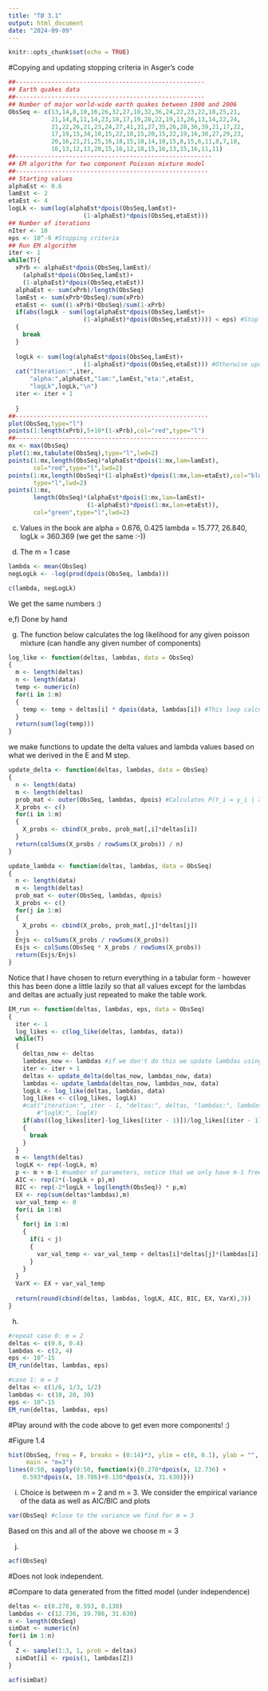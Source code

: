 ```yaml
---
title: "TØ 3.1"
output: html_document
date: "2024-09-09"
---
```


```r
knitr::opts_chunk$set(echo = TRUE)
```

#Copying and updating stopping criteria in Asger's code
```r
##-----------------------------------------------------
## Earth quakes data
##-----------------------------------------------------
## Number of major world-wide earth quakes between 1900 and 2006 
ObsSeq <- c(13,14,8,10,16,26,32,27,18,32,36,24,22,23,22,18,25,21,
            21,14,8,11,14,23,18,17,19,20,22,19,13,26,13,14,22,24,
            21,22,26,21,23,24,27,41,31,27,35,26,28,36,39,21,17,22,
            17,19,15,34,10,15,22,18,15,20,15,22,19,16,30,27,29,23,
            20,16,21,21,25,16,18,15,18,14,10,15,8,15,6,11,8,7,18,
            16,13,12,13,20,15,16,12,18,15,16,13,15,16,11,11)
##-------------------------------------------------------
## EM algorithm for two component Poisson mixture model
##------------------------------------------------------
## Starting values
alphaEst <- 0.6
lamEst <- 2
etaEst <- 4
logLk <- sum(log(alphaEst*dpois(ObsSeq,lamEst)+
                     (1-alphaEst)*dpois(ObsSeq,etaEst)))
## Number of iterations
nIter <- 10
eps <- 10^-9 #Stopping criteria
## Run EM algorithm
iter <- 1
while(T){
  xPrb <- alphaEst*dpois(ObsSeq,lamEst)/
    (alphaEst*dpois(ObsSeq,lamEst)+
    (1-alphaEst)*dpois(ObsSeq,etaEst))
  alphaEst <- sum(xPrb)/length(ObsSeq)
  lamEst <- sum(xPrb*ObsSeq)/sum(xPrb)
  etaEst <- sum((1-xPrb)*ObsSeq)/sum(1-xPrb)
  if(abs(logLk - sum(log(alphaEst*dpois(ObsSeq,lamEst)+
                     (1-alphaEst)*dpois(ObsSeq,etaEst)))) < eps) #Stop if updates are "short"
  {
    break
  }
  
  logLk <- sum(log(alphaEst*dpois(ObsSeq,lamEst)+
                     (1-alphaEst)*dpois(ObsSeq,etaEst))) #Otherwise update value of logLk
  cat("Iteration:",iter,
      "alpha:",alphaEst,"lam:",lamEst,"eta:",etaEst,
      "logLk",logLk,"\n")
  iter <- iter + 1
  
  }
##------------------------------------------------------
plot(ObsSeq,type="l")
points(1:length(xPrb),5+10*(1-xPrb),col="red",type="l")
##------------------------------------------------------
mx <- max(ObsSeq)
plot(1:mx,tabulate(ObsSeq),type="l",lwd=2)
points(1:mx,length(ObsSeq)*alphaEst*dpois(1:mx,lam=lamEst),
       col="red",type="l",lwd=2)
points(1:mx,length(ObsSeq)*(1-alphaEst)*dpois(1:mx,lam=etaEst),col="blue",
       type="l",lwd=2)
points(1:mx,
       length(ObsSeq)*(alphaEst*dpois(1:mx,lam=lamEst)+
                      (1-alphaEst)*dpois(1:mx,lam=etaEst)),
       col="green",type="l",lwd=2)

```

c) Values in the book are
alpha = 0.676, 0.425
lambda = 15.777, 26.840,
logLk = 360.369 (we get the same :-))

d) The m = 1 case

```r
lambda <- mean(ObsSeq)
negLogLk <- -log(prod(dpois(ObsSeq, lambda)))

c(lambda, negLogLk)
```
We get the same numbers :)

e,f) Done by hand

g)
The function below calculates the log likelihood for any given poisson mixture
(can handle any given number of components)
```r
log_like <- function(deltas, lambdas, data = ObsSeq)
{
  m <- length(deltas)
  n <- length(data)
  temp <- numeric(n)
  for(i in 1:m)
  {
    temp <- temp + deltas[i] * dpois(data, lambdas[i]) #This loop calculates for each observation how much each component adds to the log likelihood
  }
  return(sum(log(temp)))
}
```

we make functions to update the delta values and lambda values based on what we
derived in the E and M step.

```r
update_delta <- function(deltas, lambdas, data = ObsSeq)
{
  n <- length(data)
  m <- length(deltas)
  prob_mat <- outer(ObsSeq, lambdas, dpois) #Calculates P(Y_i = y_i | X_i = j) for all j = 1,...,m
  X_probs <- c()
  for(i in 1:m)
  {
    X_probs <- cbind(X_probs, prob_mat[,i]*deltas[i])
  }
  return(colSums(X_probs / rowSums(X_probs)) / n)
}

update_lambda <- function(deltas, lambdas, data = ObsSeq)
{
  n <- length(data)
  m <- length(deltas)
  prob_mat <- outer(ObsSeq, lambdas, dpois)
  X_probs <- c()
  for(j in 1:m)
  {
    X_probs <- cbind(X_probs, prob_mat[,j]*deltas[j])
  }
  Enjs <- colSums(X_probs / rowSums(X_probs))
  Esjs <- colSums(ObsSeq * X_probs / rowSums(X_probs))
  return(Esjs/Enjs)
}
```

Notice that I have chosen to return everything in a tabular form - however this
has been done a little lazily so that all values except for the lambdas and deltas
are actually just repeated to make the table work.

```r
EM_run <- function(deltas, lambdas, eps, data = ObsSeq)
{
  iter <- 1
  log_likes <- c(log_like(deltas, lambdas, data))
  while(T)
  {
    deltas_now <- deltas 
    lambdas_now <- lambdas #if we don't do this we update lambdas using updated deltas
    iter <- iter + 1
    deltas <- update_delta(deltas_now, lambdas_now, data)
    lambdas <- update_lambda(deltas_now, lambdas_now, data)
    logLk <- log_like(deltas, lambdas, data)
    log_likes <- c(log_likes, logLk)
    #cat("iteration:", iter - 1, "deltas:", deltas, "lambdas:", lambdas,
        #"loglK:", loglK)
    if(abs((log_likes[iter]-log_likes[(iter - 1)])/log_likes[(iter - 1)]) < eps)
    {
      break
    }
  }
  m <- length(deltas)
  logLK <- rep(-logLk, m)
  p <- m + m-1 #number of parameters, notice that we only have m-1 free parameters from delta since delta_j = sum_{i =/= j} delta_i
  AIC <- rep(2*(-logLk + p),m)
  BIC <- rep(-2*logLk + log(length(ObsSeq)) * p,m)
  EX <- rep(sum(deltas*lambdas),m)
  var_val_temp <- 0
  for(i in 1:m)
  {
    for(j in 1:m)
    {
      if(i < j)
      {
        var_val_temp <- var_val_temp + deltas[i]*deltas[j]*(lambdas[i]-lambdas[j])^2 #From exercise 1.1 b
      }
    }
  }
  VarX <- EX + var_val_temp
  
  return(round(cbind(deltas, lambdas, logLK, AIC, BIC, EX, VarX),3))
}
```

h)

```r
#repeat case 0: m = 2
deltas <- c(0.6, 0.4)
lambdas <- c(2, 4)
eps <- 10^-15
EM_run(deltas, lambdas, eps)
```

```r
#case 1: m = 3
deltas <- c(1/6, 1/3, 1/2)
lambdas <- c(10, 20, 30)
eps <- 10^-15
EM_run(deltas, lambdas, eps)
```

#Play around with the code above to get even more components! :)

#Figure 1.4
```r
hist(ObsSeq, freq = F, breaks = (0:14)*3, ylim = c(0, 0.1), ylab = "", xlab = "",
     main = "m=3")
lines(0:50, sapply(0:50, function(x){0.278*dpois(x, 12.736) + 
    0.593*dpois(x, 19.786)+0.130*dpois(x, 31.630)}))
```

i)
Choice is between m = 2 and m = 3. We consider the empirical variance of the
data as well as AIC/BIC and plots

```r
var(ObsSeq) #close to the variance we find for m = 3
```
Based on this and all of the above we choose m = 3

j)
```r
acf(ObsSeq)
```
#Does not look independent.

#Compare to data generated from the fitted model (under independence)
```r
deltas <- c(0.278, 0.593, 0.130)
lambdas <- c(12.736, 19.786, 31.630)
n <- length(ObsSeq)
simDat <- numeric(n)
for(i in 1:n)
{
  Z <- sample(1:3, 1, prob = deltas)
  simDat[i] <- rpois(1, lambdas[Z])
}

acf(simDat)
```



